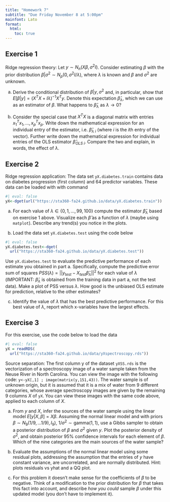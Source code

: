 ```yaml
---
title: "Homework 7"
subtitle: "Due Friday November 8 at 5:00pm"
mainfont: Lato
format: 
  html:
    toc: true
---
```


## Exercise 1

Ridge regression theory: Let $y \sim N_n(X \beta, \sigma^2 I)$. Consider estimating $\beta$ with the prior distribution $\beta | \sigma^2 \sim N_p(0, \sigma^2 I / \lambda)$, where $\lambda$ is known and $\beta$ and $\sigma^2$ are unknown.

a. Derive the conditional distribution of $\beta | y, \sigma^2$ and, in particular, show that $E[\beta | y] = (X^TX + I \lambda)^{-1} X^Ty$. Denote this expectation $\hat{\beta}_\lambda$, which we can use as an estimator of $\beta$. What happens to $\hat{\beta}_\lambda$ as $\lambda \rightarrow 0$?

b. Consider the special case that $X^TX$ is a diagonal matrix with entries $x_1^T x_1, \ldots, x_p^T x_p$. Write down the mathematical expression for an individual entry of the estimator, i.e. $\hat{\beta}_{\lambda~i}$ (where $i$ is the $i$th entry of the vector). 
Further write down the mathematical expression for individual entries of the OLS estimator $\hat{\beta}_{OLS~i}$.
Compare the two and explain, in words, the effect of $\lambda$. 

## Exercise 2

Ridge regression application: The data set `yX.diabetes.train` contains data on diabetes progression (first column) and 64 predictor variables. These data can be loaded with with command

```r
#| eval: false
yX<-dget(url("https://sta360-fa24.github.io/data/yX.diabetes.train"))
```

a. For each value of $\lambda \in \{0, 1,  \ldots, 99, 100 \}$ compute the estimator $\hat{\beta}_{\lambda}$ based on exercise 1 above. Visualize each $\hat{\beta}$ as a function of $\lambda$ (maybe using `matplot`). Describe any trend(s) you notice in the plots.

b. Load the data set `yX.diabetes.test` using the code below

```r
#| eval: false
yX.diabetes.test<-dget(
  url("https://sta360-fa24.github.io/data/yX.diabetes.test"))
```

Use `yX.diabetes.test` to evaluate the predictive performance of each estimate you obtained in part a. Specifically, compute the predictive error sum of squares $PSS(\lambda) = ||y_{test} - X_{test} \hat{\beta}_{\lambda}||^2$ for each value of $\lambda$ (IMPORTANT: $\hat{\beta}_{\lambda}$ is obtained from the training data in part a, not the test data). Make a plot of PSS versus $\lambda$. How good is the unbiased OLS estimate for prediction, relative to the other estimates?

c. Identify the value of $\lambda$ that has the best predictive performance. For this best value of $\lambda$, report which x-variables have the largest effects.

## Exercise 3

For this exercise, use the code below to load the data

```r
#| eval: false
yX = readRDS(
  url("https://sta360-fa24.github.io/data/yXspectroscopy.rds"))
```


Source separation: The first column y of the dataset `yXSS.rds` is the vectorization of a spectroscopy image of a water sample taken from the Neuse River in North Carolina. You can view the image with the following code: `y<-yX[,1] ; image(matrix(y,151,43))`. The water sample is of unknown origin, but it is assumed that it is a mix of water from 9 different categories, whose average spectroscopy images are given by the remaining 9 columns $X$ of `yX`. You can view these images with the same code above, applied to each column of $X$.

a. From $y$ and $X$, infer the sources of the water sample using the linear model $E[y|X, \beta] = X\beta$. Assuming the normal linear model and with priors $\beta \sim N_9(1/9, \ldots 1/9), I_9)$, $1/\sigma^2 \sim \text{gamma}(1, 1)$, use a Gibbs sampler to obtain a posterior distribution of $\beta$ and $\sigma^2$ given $y$. Plot the posterior density of $\sigma^2$, and obtain posterior 95% confidence intervals for each element of $\beta$. Which of the nine categories are the main sources of the water sample?

c. Evaluate the assumptions of the normal linear model using some residual plots, addressing the assumption that the entries of $y$ have constant variance, are uncorrelated, and are normally distributed. Hint: plots residuals vs yhat and a QQ plot.

d. For this problem it doesn't make sense for the coefficients of $\beta$ to be negative. Think of a modification to the prior distribution for $\beta$ that takes this fact into account, and describe *how you could* sample $\beta$ under this updated model (you don't have to implement it).